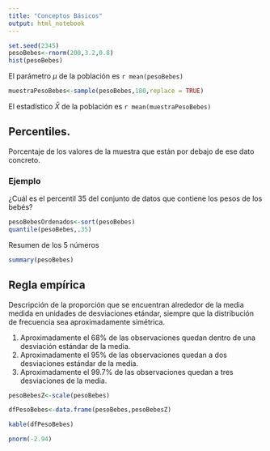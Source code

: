 ```yaml
---
title: "Conceptos Básicos"
output: html_notebook
---
```




```r
set.seed(2345)
pesoBebes<-rnorm(200,3.2,0.8)
hist(pesoBebes)

```

El parámetro $\mu$ de la población es `r mean(pesoBebes)`

```r

muestraPesoBebes<-sample(pesoBebes,180,replace = TRUE)
```

El estadístico $\bar X$ de la población es `r mean(muestraPesoBebes)`

## Percentiles. 

Porcentaje de los valores de la muestra que están por debajo de ese dato concreto. 

### Ejemplo

¿Cuál es el percentil 35 del conjunto de datos que contiene los pesos de los bebés?

```r
pesoBebesOrdenados<-sort(pesoBebes)
quantile(pesoBebes,.35)
```
Resumen de los 5 números
```r
summary(pesoBebes)
```

## Regla empírica

Descripción de la proporción que se encuentran alrededor de la media medida en unidades de desviaciones etándar, siempre que la distribución de frecuencia sea aproximadamente simétrica.

1. Aproximadamente el 68% de las observaciones quedan dentro de una desviación estándar de la media.
2. Aproximadamente el 95% de las observaciones quedan a dos desviaciones estándar de la media.
3. Aproximadamente el 99.7% de las observaciones quedan a tres desviaciones de la media.

```r
pesoBebesZ<-scale(pesoBebes)

dfPesoBebes<-data.frame(pesoBebes,pesoBebesZ)

kable(dfPesoBebes)

```

```r
pnorm(-2.94)

```


